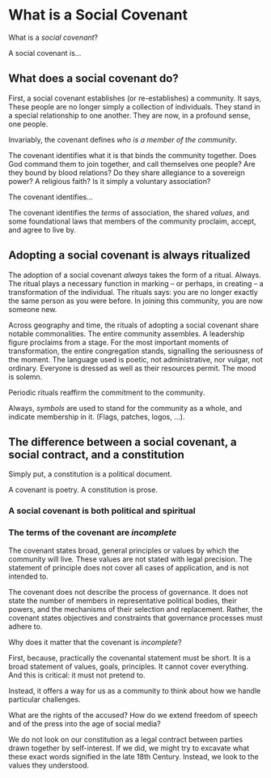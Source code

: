 # What is a Social Covenant

What is a *social covenant*?

A social covenant is...

## What does a social covenant do?

First, a social covenant establishes (or re-establishes) a community. It
says, These people are no longer simply a collection of individuals.
They stand in a special relationship to one another. They are now, in a
profound sense, one people.

Invariably, the covenant defines *who is a member of the community*.

The covenant identifies what it is that binds the community together.
Does God command them to join together, and call themselves one people?
Are they bound by blood relations? Do they share allegiance to a
sovereign power? A religious faith? Is it simply a voluntary
association?

The covenant identifies...

The covenant identifies the *terms* of association, the shared *values*,
and some foundational laws that members of the community proclaim,
accept, and agree to live by.

## Adopting a social covenant is always ritualized

The adoption of a social covenant *always* takes the form of a ritual.
Always. The ritual plays a necessary function in marking -- or perhaps,
in creating -- a transformation of the individual. The rituals says: you
are no longer exactly the same person as you were before. In joining
this community, you are now someone new.

Across geography and time, the rituals of adopting a social covenant
share notable commonalities. The entire community assembles. A
leadership figure proclaims from a stage. For the most important moments
of transformation, the entire congregation stands, signalling the
seriousness of the moment. The language used is poetic, not
administrative, nor vulgar, not ordinary. Everyone is dressed as well as
their resources permit. The mood is solemn.

Periodic rituals reaffirm the commitment to the community.

Always, *symbols* are used to stand for the community as a whole, and
indicate membership in it. (Flags, patches, logos, ...).

## The difference between a social covenant, a social contract, and a constitution

Simply put, a constitution is a political document.

A covenant is poetry. A constitution is prose.

### A social covenant is both political and spiritual

### The terms of the covenant are *incomplete*

The covenant states broad, general principles or values by which the
community will live. These values are not stated with legal precision.
The statement of principle does not cover all cases of application, and
is not intended to.

The covenant does not describe the process of governance. It does not
state the number of members in representative political bodies, their
powers, and the mechanisms of their selection and replacement. Rather,
the covenant states objectives and constraints that governance processes
must adhere to.

Why does it matter that the covenant is *incomplete*?

First, because, practically the covenantal statement must be short. It
is a broad statement of values, goals, principles. It cannot cover
everything. And this is critical: it must not pretend to.

Instead, it offers a way for us as a community to think about how we
handle particular challenges.

What are the rights of the accused? How do we extend freedom of speech
and of the press into the age of social media?

We do not look on our constitution as a legal contract between parties
drawn together by self-interest. If we did, we might try to excavate
what these exact words signified in the late 18th Century. Instead, we
look to the values they understood.
